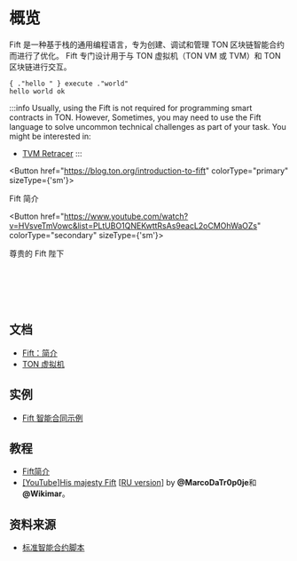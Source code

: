 
# 概览

Fift 是一种基于栈的通用编程语言，专为创建、调试和管理 TON 区块链智能合约而进行了优化。
Fift 专门设计用于与 TON 虚拟机（TON VM 或 TVM）和 TON 区块链进行交互。

```fift
{ ."hello " } execute ."world"
hello world ok
```

:::info
Usually, using the Fift is not required for programming smart contracts in TON. However, Sometimes, you may need to use the Fift language to solve uncommon technical challenges as part of your task.
You might be interested in:

- [TVM Retracer](https://retracer.ton.org/)
  :::

<Button href="https://blog.ton.org/introduction-to-fift"
colorType="primary" sizeType={'sm'}>

Fift 简介

</Button>

<Button href="https://www.youtube.com/watch?v=HVsveTmVowc&list=PLtUBO1QNEKwttRsAs9eacL2oCMOhWaOZs"
          colorType="secondary" sizeType={'sm'}>

尊贵的 Fift 陛下

</Button>

<br></br><br></br>

## 文档

- [Fift：简介](https://ton.org/fiftbase.pdf)
- [TON 虚拟机](/v3/documentation/tvm/tvm-overview)

## 实例

- [Fift 智能合同示例](/v3/documentation/smart-contracts/contracts-specs/examples#fift-smart-contracts)

## 教程

- [Fift简介](https://blog.ton.org/introduction-to-fift)
- [[YouTube]His majesty Fift](https://www.youtube.com/watch?v=HVsveTmVowc&list=PLtUBO1QNEKwttRsAs9eacL2oCMOhWaOZs) [[RU version](https://www.youtube.com/playlist?list=PLyDBPwv9EPsCYG-hR4N5FRTKUkfM8POgh)] by **@MarcoDaTr0p0je**和 **@Wikimar**。

## 资料来源

- [标准智能合约脚本](https://github.com/ton-blockchain/ton/tree/master/crypto/smartcont)
